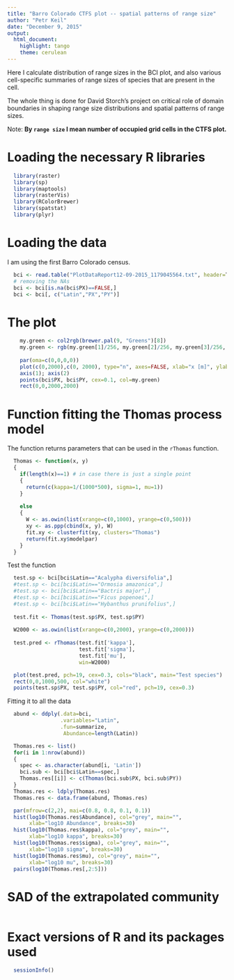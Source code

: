 ```yaml
---
title: "Barro Colorado CTFS plot -- spatial patterns of range size"
author: "Petr Keil"
date: "December 9, 2015"
output: 
  html_document: 
    highlight: tango
    theme: cerulean
---
```


Here I calculate distribution of range sizes in the BCI plot, and also various
cell-specific summaries of range sizes of species that are present in the cell.

The whole thing is done for David Storch's project on critical role of domain
boundaries in shaping range size distributions and spatial patterns of range 
sizes.

Note: **By `range size` I mean number of occupied grid cells in the CTFS plot.**

# Loading the necessary R libraries

```r
  library(raster)
  library(sp)
  library(maptools)
  library(rasterVis)
  library(RColorBrewer)
  library(spatstat)
  library(plyr)
```

# Loading the data

I am using the first Barro Colorado census.

```r
  bci <- read.table("PlotDataReport12-09-2015_1179045564.txt", header=T, sep="\t")
  # removing the NAs
  bci <- bci[is.na(bci$PX)==FALSE,]
  bci <- bci[, c("Latin","PX","PY")]
```


# The plot 

```r
    my.green <- col2rgb(brewer.pal(9, "Greens")[8])
    my.green <- rgb(my.green[1]/256, my.green[2]/256, my.green[3]/256, alpha=0.1)
    
    par(oma=c(0,0,0,0))
    plot(c(0,2000),c(0, 2000), type="n", axes=FALSE, xlab="x [m]", ylab="y [m]")
    axis(1); axis(2)
    points(bci$PX, bci$PY, cex=0.1, col=my.green) 
    rect(0,0,2000,2000)
```

# Function fitting the Thomas process model

The function returns parameters that can be used in the `rThomas` function.

```r
  Thomas <- function(x, y)
  {
    if(length(x)==1) # in case there is just a single point
    {
      return(c(kappa=1/(1000*500), sigma=1, mu=1))  
    }
    
    else
    {
      W <- as.owin(list(xrange=c(0,1000), yrange=c(0,500)))
      xy <- as.ppp(cbind(x, y), W)
      fit.xy <- clusterfit(xy, clusters="Thomas")
      return(fit.xy$modelpar)
    }
  }
```

Test the function

```r
  test.sp <- bci[bci$Latin=="Acalypha diversifolia",]
  #test.sp <- bci[bci$Latin=="Ormosia amazonica",]
  #test.sp <- bci[bci$Latin=="Bactris major",]
  #test.sp <- bci[bci$Latin=="Ficus popenoei",]
  #test.sp <- bci[bci$Latin=="Hybanthus prunifolius",]
  
  test.fit <- Thomas(test.sp$PX, test.sp$PY)
  
  W2000 <- as.owin(list(xrange=c(0,2000), yrange=c(0,2000)))
  
  test.pred <- rThomas(test.fit['kappa'], 
                       test.fit['sigma'], 
                       test.fit['mu'], 
                       win=W2000)

  plot(test.pred, pch=19, cex=0.3, cols="black", main="Test species")
  rect(0,0,1000,500, col="white")
  points(test.sp$PX, test.sp$PY, col="red", pch=19, cex=0.3)
```

Fitting it to all the data

```r
  abund <- ddply(.data=bci,
                 .variables="Latin",
                 .fun=summarize,
                  Abundance=length(Latin))
```

```r
  Thomas.res <- list()
  for(i in 1:nrow(abund))
  {
    spec <- as.character(abund[i, 'Latin'])
    bci.sub <- bci[bci$Latin==spec,]
    Thomas.res[[i]] <- c(Thomas(bci.sub$PX, bci.sub$PY))
  }  
  Thomas.res <- ldply(Thomas.res)
  Thomas.res <- data.frame(abund, Thomas.res)
```

```r
  par(mfrow=c(2,2), mai=c(0.8, 0.8, 0.1, 0.1))
  hist(log10(Thomas.res$Abundance), col="grey", main="", 
       xlab="log10 Abundance", breaks=30)
  hist(log10(Thomas.res$kappa), col="grey", main="", 
       xlab="log10 kappa", breaks=30)
  hist(log10(Thomas.res$sigma), col="grey", main="", 
       xlab="log10 sigma", breaks=30)
  hist(log10(Thomas.res$mu), col="grey", main="", 
       xlab="log10 mu", breaks=30)
  pairs(log10(Thomas.res[,2:5]))
```

# SAD of the extrapolated community

```r

```

# Exact versions of R and its packages used 

```r
  sessionInfo()
```



